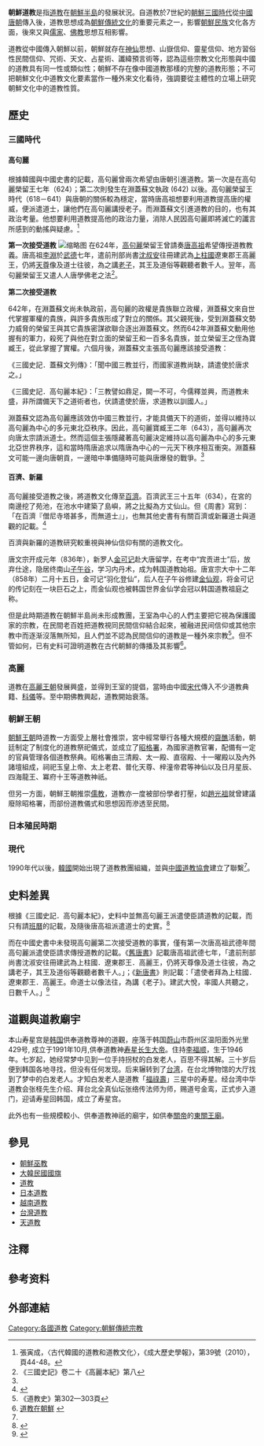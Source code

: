 {{refimprove|time=2017-08-27T16:04:50+00:00}}
{{Infobox Korean name
| title=道教
| hangul=도교
| hanja=道敎
| rr=Do gyo
| mr=To kyo
}}
'''朝鮮道教'''是指[[道教|道教]]在[[朝鮮半島|朝鮮半島]]的發展狀況。自道教於7世紀的[[朝鮮三國時代|朝鮮三國時代]]從[[中國|中國]][[唐朝|唐朝]]傳入後，道教思想成為[[朝鮮傳統文化|朝鮮傳統文化]]的重要元素之一，影響[[朝鮮民族|朝鮮民族]]文化各方面，後來又與[[儒家|儒家]]、[[佛教|佛教]]思想互相影響。

道教從中國傳入朝鮮以前，朝鮮就存在[[神仙|神仙]]思想、山嶽信仰、靈星信仰、地方習俗性民間信仰、咒術、天文、占星術、讖緯預言術等，認為這些宗教文化形態與中國的道教具有同一性或類似性{{notetag|此為當代韓國學者說法}}；朝鮮不存在像中國道教那樣的完整的道教形態；不可把朝鮮文化中道教文化要素當作一種外來文化看待，強調要從主體性的立場上研究朝鮮文化中的道教性質。
==歷史==
===三國時代===
====高句麗====
根據韓國與中國史書的記載，高句麗曾兩次希望由唐朝引進道教。第一次是在高句麗榮留王七年（624）；第二次則發生在淵蓋蘇文執政 (642) 以後。高句麗榮留王時代（618－641）與唐朝的關係較為穩定，當時唐高祖想要利用道教提高唐的權威，便派遣道士，讓他們在高句麗講授老子。而淵蓋蘇文引進道教的目的，也有其政治考量。他想要利用道教提高他的政治力量，消除人民因高句麗即將滅亡的讖言所感到的動搖與疑慮。<ref name="成大歷史學報">張寅成，〈古代韓國的道教和道教文化〉，《成大歷史學報》，第39號（2010），頁44-48。</ref>

'''第一次接受道教'''
[[File:金仙观_-_panoramio.jpg|缩略图]]
在624年，[[高句麗|高句麗]]榮留王曾請奏[[唐高祖|唐高祖]]希望傳授道教教義。唐高祖[[李淵|李淵]]於[[武德|武德]]七年，遣前刑部尚書[[沈叔安|沈叔安]]往冊建武為[[上柱國|上柱國]]遼東郡王高麗王，仍將[[天尊|天尊]]像及道士往彼，為之講[[老子|老子]]，其王及道俗等觀聽者數千人{{notetag|《三國遺事》卷三載：「麗季武德貞觀間，國人爭奉[[五斗米教|五斗米教]]。唐高祖聞之，遣道士，送天尊像，講《道德經》，王與國人聽之。即第二十代榮留王即位七年，武德七年甲申也」<ref>《舊唐書·高句麗傳》</ref>。}}。翌年，高句麗榮留王又遣人人唐學佛老之法<ref>《三國史記》卷二十《高麗本紀》第八</ref>。

'''第二次接受道教'''

642年，在淵蓋蘇文尚未執政前，高句麗的政權是貴族聯立政權，淵蓋蘇文來自世代掌握軍權的貴族，與許多貴族形成了對立的關係。其父親死後，受到淵蓋蘇文勢力威脅的榮留王與其它貴族密謀欲聯合逐出淵蓋蘇文。然而642年淵蓋蘇文動用他握有的軍力，殺死了與他在對立面的榮留王和一百多名貴族，並立榮留王之侄為寶臧王，從此掌握了實權。六個月後，淵蓋蘇文主張高句麗應該接受道教：

《三國史記．蓋蘇文列傳》：「聞中國三教並行，而國家道教尚缺，請遣使於唐求之。」 

《三國史記．高句麗本紀》：「三教譬如鼎足，闕一不可，今儒釋並興，而道教未盛，非所謂備天下之道術者也，伏請遣使於唐，求道教以訓國人。」


淵蓋蘇文認為高句麗應該效仿中國三教並行，才能具備天下的道術，並得以維持以高句麗為中心的多元東北亞秩序。因此，高句麗寶臧王二年（643），高句麗再次向唐太宗請派道士。然而這個主張隱藏著高句麗決定維持以高句麗為中心的多元東北亞世界秩序，這和當時隋唐追求以隋唐為中心的一元天下秩序相互衝突。淵蓋蘇文可能一邊向唐朝貢，一邊暗中準備隨時可能與唐爆發的戰爭。<ref name="成大歷史學報" />

====百濟、新羅====

高句麗接受道教之後，將道教文化傳至[[百济|百濟]]。百濟武王三十五年（634），在宮的南邊挖了苑池，在池水中建築了島嶼，將之比擬為方丈仙山。但《周書》寫到：「在百濟『僧尼寺塔甚多，而無道士』」，也無其他史書有有關百濟或新羅道士與道觀的記載。<ref>{{Cite book|title=周書|pages=卷49，〈異域列傳〉，「百濟條」}}</ref>

百濟與新羅的道教研究較重視與神仙信仰有關的道教文化。

唐文宗开成元年（836年），新罗人[[金可记|金可记]]赴大唐留学，在考中“宾贡进士”后，放弃仕途，隐居终南山[[子午谷|子午谷]]，学习内丹术，成为韩国道教始祖。唐宣宗大中十二年（858年）二月十五日，金可记“羽化登仙”，后人在子午谷修建[[金仙观|金仙观]]，将金可记的传记刻在一块巨石之上，而金仙观也被韩国世界金仙学会冠以韩国道教祖庭之称。

但是此時期道教在朝鮮半島尚未形成教團{{notetag|此為日本著名的道教學者窪德忠教授的說法}}，王室為中心的人們主要把它視為保護國家的宗教，在民間老百姓把道教視同民間信仰結合起來，被融进民间信仰或其他宗教{{notetag|如[[天道教|天道教]] }}中而逐渐沒落無所知，且人們並不認為民間信仰的道教是一種外來宗教<ref>《道教史》第302—303頁</ref>。但不管如何，已有史料可證明道教在古代朝鮮的傳播及其影響<ref name="朝鮮">[http://www.taoist.org.cn/webfront/webfront_viewContents.cgi?id=1327 道教在朝鮮] {{Wayback|url=http://www.taoist.org.cn/webfront/webfront_viewContents.cgi?id=1327 |date=20110706142637 }}{{zh-cn}}</ref>。

===高麗===
道教在[[高麗王朝|高麗王朝]]發展興盛，並得到王室的提倡，當時由中國[[宋代|宋代]]傳入不少道教典籍、[[科儀|科儀]]等。至中期佛教興起，道教開始衰落。
===朝鮮王朝===
[[朝鮮王朝|朝鮮王朝]]時道教一方面受上層社會推崇，宮中經常舉行各種大規模的[[齋醮|齋醮]]活動，朝廷制定了制度化的道教祭祀儀式，並成立了[[昭格署|昭格署]]，為國家道教官署，配備有一定的官員管理各個道教祭典。昭格署由三清殿、太一殿、直宿殿、十一曜殿以及內外諸壇組成，祠祀玉皇上帝、太上老君、普化天尊、梓潼帝君等神仙以及日月星辰、四海龍王、冪府十王等道教神祇。

但另一方面，朝鮮王朝推崇[[儒教_(宗教)|儒教]]，道教亦一度被部份學者打壓，如[[趙光祖|趙光祖]]就曾建議廢除昭格署，而部份道教儀式和思想因而滲透至民間。
===日本殖民時期===

===現代===
1990年代以後，[[韓國|韓國]]開始出現了道教教團組織{{notetag|例如韓國位於蔚山市的道教全真仙壇壽星宮，位於漢城的韓國仙道協會}}，並與[[中國道教協會|中國道教協會]]建立了聯繫<ref name="朝鮮"/>。

== 史料差異 ==
根據《三國史記．高句麗本紀》，史料中並無高句麗王派遣使臣請道教的記載，而只有請[[班曆|班曆]]的記載，及隨後唐高祖派遣道士的史實。<ref>{{Cite book|title=譯著三國史記|last=鄭求福、盧重國、申東河、金泰植、權悳永|publisher=韓國精神文化研究院|year=1996|location=首爾|pages=204-206}}</ref>

而在中國史書中未發現高句麗第二次接受道教的事實，僅有第一次唐高祖武德年間高句麗派遣使臣請求傳授道教的記載。《[[舊唐書|舊唐書]]》記載唐高祖武德七年，「遣前刑部尚書沈淑安往冊建武為上柱國．遼東郡王．高麗王，仍將天尊像及道士往彼，為之講老子，其王及道俗等觀聽者數千人。」；《[[新唐書|新唐書]]》則記載：「遣使者拜為上柱國．遼東郡王．高麗王。命道士以像法往，為講《老子》。建武大悅，率國人共聽之，日數千人。」<ref>{{Cite book|title=新唐書|pages=卷220，東夷列傳，頁6187}}</ref>

==道觀與道教廟宇==
本山寿星宫是[[韩国|韩国]]供奉道教尊神的道觀，座落于韩国[[蔚山|蔚山]]市蔚州区温阳面外光里429号, 成立于1991年10月,供奉道教神[[寿星|寿星]][[长生大帝|长生大帝]]。住持[[李福顺|李福顺]]，生于1946年。七岁起，她经常梦中见到一位手持拐杖的白发老人，百思不得其解。三十岁后便到韩国各地寻找，但没有任何发现。后来辗转到了[[台湾|台湾]]，在台北博物馆的大厅找到了梦中的白发老人。才知白发老人是道教「[[福祿壽|福祿壽]]」三星中的寿星。经台湾中华道教会张柽先生介绍、拜台北全真仙坛张络传法师为师，赐道号金鸾，正式步入道门，迎请寿星回韩国，成立了寿星宫。

此外也有一些規模較小、供奉道教神祇的廟宇，如供奉[[關帝|關帝]]的[[東關王廟|東關王廟]]。

== 參見 ==
* [[朝鮮巫教|朝鮮巫教]]
* [[大韓民國國旗|大韓民國國旗]]
* [[道教|道教]]
* [[日本道教|日本道教]]
* [[越南道教|越南道教]]
* [[台灣道教|台灣道教]]
* [[天道教|天道教]]

== 注釋 ==
<div class="references-2column">
{{notefoot}}
</div>

== 參考资料 ==
{{Reflist|2}}

== 外部連結 ==


[[Category:各國道教|Category:各國道教]]
[[Category:朝鮮傳統宗教|Category:朝鮮傳統宗教]]